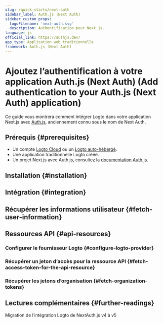 ```yaml
---
slug: /quick-starts/next-auth
sidebar_label: Auth.js (Next Auth)
sidebar_custom_props:
  logoFilename: 'next-auth.svg'
  description: Authentification pour Next.js.
language: js
official_link: https://authjs.dev/
app_type: Application web traditionnelle
framework: Auth.js (Next Auth)
---
```




# Ajoutez l’authentification à votre application Auth.js (Next Auth) (Add authentication to your Auth.js (Next Auth) application)

Ce guide vous montrera comment intégrer Logto dans votre application Next.js avec [Auth.js](https://authjs.dev/), anciennement connu sous le nom de Next Auth.

<GuideTip />

## Prérequis \{#prerequisites}

- Un compte [Logto Cloud](https://cloud.logto.io) ou un [Logto auto-hébergé](/introduction/set-up-logto-oss).
- Une application traditionnelle Logto créée.
- Un projet Next.js avec Auth.js, consultez la [documentation Auth.js](https://authjs.dev/getting-started/installation).

## Installation \{#installation}

<Installation />

## Intégration \{#integration}

<Integration />

## Récupérer les informations utilisateur \{#fetch-user-information}

<GetUserInformation />

## Ressources API \{#api-resources}

<ApiResourcesDescription />

### Configurer le fournisseur Logto \{#configure-logto-provider}

<ConfigApiResources />

### Récupérer un jeton d’accès pour la ressource API \{#fetch-access-token-for-the-api-resource}

<FetchAccessTokenForApiResources />

### Récupérer les jetons d’organisation \{#fetch-organization-tokens}

<FetchOrganizationTokenForUser />

## Lectures complémentaires \{#further-readings}

<FurtherReadings />

<Url href="https://blog.logto.io/next-auth-v5">
  Migration de l’intégration Logto de NextAuth.js v4 à v5
</Url>
